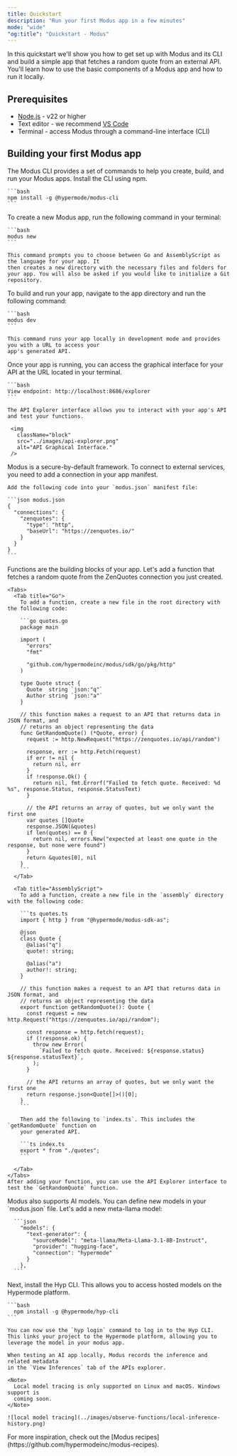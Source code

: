 ```yaml
---
title: Quickstart
description: "Run your first Modus app in a few minutes"
mode: "wide"
"og:title": "Quickstart - Modus"
---
```


In this quickstart we'll show you how to get set up with Modus and its CLI and
build a simple app that fetches a random quote from an external API. You'll
learn how to use the basic components of a Modus app and how to run it locally.

## Prerequisites

- [Node.js](https://nodejs.org/en/download/package-manager) - v22 or higher
- Text editor - we recommend [VS Code](https://code.visualstudio.com/)
- Terminal - access Modus through a command-line interface (CLI)

## Building your first Modus app

<Steps>
  <Step title="Install the Modus CLI">
    The Modus CLI provides a set of commands to help you create, build, and run your Modus apps.
    Install the CLI using npm.

    ```bash
    npm install -g @hypermode/modus-cli
    ```

  </Step>

  <Step title="Initialize your Modus app">
    To create a new Modus app, run the following command in your terminal:

    ```bash
    modus new
    ```

    This command prompts you to choose between Go and AssemblyScript as the language for your app. It
    then creates a new directory with the necessary files and folders for your app. You will also be asked if you would like to initialize a Git repository.

  </Step>
  <Step title="Build and run your app">
    To build and run your app, navigate to the app directory and run the following command:

    ```bash
    modus dev
    ```

    This command runs your app locally in development mode and provides you with a URL to access your
    app's generated API.

  </Step>
  <Step title="Access your local endpoint">
    Once your app is running, you can access the graphical interface for your API at the URL located in your terminal.

    ```bash
    View endpoint: http://localhost:8686/explorer
    ```

    The API Explorer interface allows you to interact with your app's API and test your functions.

     <img
       className="block"
       src="../images/api-explorer.png"
       alt="API Graphical Interface."
     />

  </Step>
  <Step title="Add a connection">
    Modus is a secure-by-default framework. To connect to external services, you need to add a connection
    in your app manifest.

    Add the following code into your `modus.json` manifest file:

    ```json modus.json
    {
      "connections": {
        "zenquotes": {
          "type": "http",
          "baseUrl": "https://zenquotes.io/"
        }
      }
    }
    ```

  </Step>
  <Step title="Add a function">
    Functions are the building blocks of your app. Let's add a function that fetches a random quote from
    the ZenQuotes connection you just created.

    <Tabs>
      <Tab title="Go">
        To add a function, create a new file in the root directory with the following code:

        ```go quotes.go
        package main

        import (
          "errors"
          "fmt"

          "github.com/hypermodeinc/modus/sdk/go/pkg/http"
        )

        type Quote struct {
          Quote  string `json:"q"`
          Author string `json:"a"`
        }

        // this function makes a request to an API that returns data in JSON format, and
        // returns an object representing the data
        func GetRandomQuote() (*Quote, error) {
          request := http.NewRequest("https://zenquotes.io/api/random")

          response, err := http.Fetch(request)
          if err != nil {
            return nil, err
          }
          if !response.Ok() {
            return nil, fmt.Errorf("Failed to fetch quote. Received: %d %s", response.Status, response.StatusText)
          }

          // the API returns an array of quotes, but we only want the first one
          var quotes []Quote
          response.JSON(&quotes)
          if len(quotes) == 0 {
            return nil, errors.New("expected at least one quote in the response, but none were found")
          }
          return &quotes[0], nil
        }
        ```
      </Tab>

      <Tab title="AssemblyScript">
        To add a function, create a new file in the `assembly` directory with the following code:

        ```ts quotes.ts
        import { http } from "@hypermode/modus-sdk-as";

        @json
        class Quote {
          @alias("q")
          quote!: string;

          @alias("a")
          author!: string;
        }

        // this function makes a request to an API that returns data in JSON format, and
        // returns an object representing the data
        export function getRandomQuote(): Quote {
          const request = new http.Request("https://zenquotes.io/api/random");

          const response = http.fetch(request);
          if (!response.ok) {
            throw new Error(
              `Failed to fetch quote. Received: ${response.status} ${response.statusText}`,
            );
          }

          // the API returns an array of quotes, but we only want the first one
          return response.json<Quote[]>()[0];
        }
        ```

        Then add the following to `index.ts`. This includes the `getRandomQuote` function on
        your generated API.

        ```ts index.ts
        export * from "./quotes";
        ```

      </Tab>
    </Tabs>
    After adding your function, you can use the API Explorer interface to test the `GetRandomQuote` function.

  </Step>
  <Step title="Add a model">
    Modus also supports AI models. You can define new models in your `modus.json` file. Let's add a new meta-llama model:

      ```json
        "models": {
          "text-generator": {
            "sourceModel": "meta-llama/Meta-Llama-3.1-8B-Instruct",
            "provider": "hugging-face",
            "connection": "hypermode"
          }
        },
      ```

  </Step>
  <Step title="Install the Hyp CLI and log in">
    Next, install the Hyp CLI. This allows you to access hosted models on the Hypermode platform.

    ```bash
      npm install -g @hypermode/hyp-cli
    ```

    You can now use the `hyp login` command to log in to the Hyp CLI.
    This links your project to the Hypermode platform, allowing you to leverage the model in your modus app.

  </Step>

  <Step title="Track local model inferences">

    When testing an AI app locally, Modus records the inference and related metadata
    in the `View Inferences` tab of the APIs explorer.

    <Note>
      Local model tracing is only supported on Linux and macOS. Windows support is
      coming soon.
    </Note>

    ![local model tracing](../images/observe-functions/local-inference-history.png)

  </Step>
</Steps>

<Tip>
  For more inspiration, check out the [Modus
  recipes](https://github.com/hypermodeinc/modus-recipes).
</Tip>
